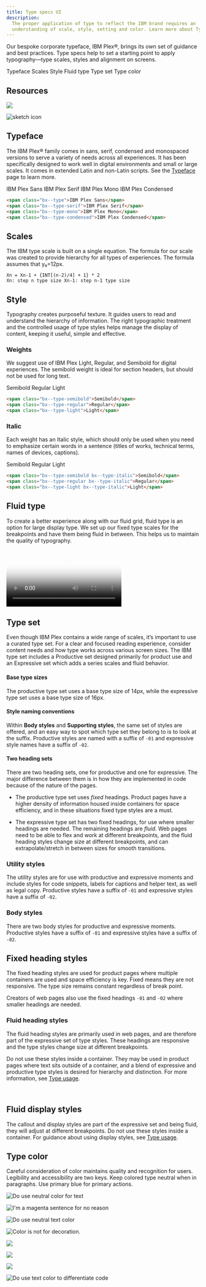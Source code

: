 ```yaml
---
title: Type specs UI
description:
  The proper application of type to reflect the IBM brand requires an
  understanding of scale, style, setting and color. Learn more about Type Specs.
---
```




<PageDescription>

Our bespoke corporate typeface, IBM Plex®, brings its own set of guidance and
best practices. Type specs help to set a starting point to apply typography—type
scales, styles and alignment on screens.

</PageDescription>

<AnchorLinks>
  <AnchorLink>Typeface</AnchorLink>
  <AnchorLink>Scales</AnchorLink>
  <AnchorLink>Style</AnchorLink>
  <AnchorLink>Fluid type</AnchorLink>
  <AnchorLink>Type set</AnchorLink>
  <AnchorLink>Type color</AnchorLink>
</AnchorLinks>

## Resources

<Row className="resource-card-group">
<Column colMd={4} colLg={4} noGutterSm>
  <ResourceCard
    subTitle="IBM Plex® typeface latest release"
    aspectRatio="2:1"
    href="https://github.com/IBM/plex/releases/latest"
    >

![](../../images/resource-cards/github.png)

  </ResourceCard>
</Column>
<Column colMd={4} colLg={4} noGutterSm>
  <ResourceCard
    subTitle="IBM Design Language library"
    aspectRatio="2:1"         
    href="sketch://add-library/cloud/4f1cbe6c-6626-405e-8c46-a9ae41a30cba"
    >

![sketch icon](../../images/resource-cards/sketch.png)

  </ResourceCard>
</Column>
</Row>

## Typeface

The IBM Plex® family comes in sans, serif, condensed and monospaced versions to
serve a variety of needs across all experiences. It has been specifically
designed to work well in digital environments and small or large scales. It
comes in extended Latin and non-Latin scripts. See the
[Typeface](/typography/typeface) page to learn more.

<div>

<Row>
<Column className="no-gap" colLg={8} noGutterSm>

<div class="typeface">

<span class="bx--type">IBM Plex Sans</span>
<span class="bx--type-serif">IBM Plex Serif</span>
<span class="bx--type-mono">IBM Plex Mono</span>
<span class="bx--type-condensed">IBM Plex Condensed</span>

</div>

</Column>
</Row>

```html
<span class="bx--type">IBM Plex Sans</span>
<span class="bx--type-serif">IBM Plex Serif</span>
<span class="bx--type-mono">IBM Plex Mono</span>
<span class="bx--type-condensed">IBM Plex Condensed</span>
```

</div>

## Scales

The IBM type scale is built on a single equation. The formula for our scale was
created to provide hierarchy for all types of experiences. The formula assumes
that y₀=12px.

<div>

<TypeScaleTable />

```
Xn = Xn-1 + {INT[(n-2)/4] + 1} * 2
Xn: step n type size Xn-1: step n-1 type size
```

</div>

## Style

Typography creates purposeful texture. It guides users to read and understand
the hierarchy of information. The right typographic treatment and the controlled
usage of type styles helps manage the display of content, keeping it useful,
simple and effective.

### Weights

We suggest use of IBM Plex Light, Regular, and Semibold for digital experiences.
The semibold weight is ideal for section headers, but should not be used for
long text.

<div>
  
<Row>
<Column className="no-gap" colLg={8} noGutterSm>

<div class="type-weight">

<span class="bx--type-semibold">Semibold</span>
<span class="bx--type-regular">Regular</span>
<span class="bx--type-light">Light</span>

</div>

</Column>
</Row>

```html
<span class="bx--type-semibold">Semibold</span>
<span class="bx--type-regular">Regular</span>
<span class="bx--type-light">Light</span>
```

</div>

### Italic

Each weight has an Italic style, which should only be used when you need to
emphasize certain words in a sentence (titles of works, technical terms, names
of devices, captions).

<div>

<Row>
<Column className="no-gap" colLg={8} noGutterSm>

<div class="type-weight">

<span class="bx--type-semibold bx--type-italic">Semibold</span>
<span class="bx--type-regular bx--type-italic">Regular</span>
<span class="bx--type-light bx--type-italic">Light</span>

</div>

</Column>
</Row>

```html
<span class="bx--type-semibold bx--type-italic">Semibold</span>
<span class="bx--type-regular bx--type-italic">Regular</span>
<span class="bx--type-light bx--type-italic">Light</span>
```

</div>

## Fluid type

To create a better experience along with our fluid grid, fluid type is an option
for large display type. We set up our fixed type scales for the breakpoints and
have them being fluid in between. This helps us to maintain the quality of
typography.

<Video
  src="/videos/type-specs-fluid-type.mp4"
  poster="/images/type-specs-fluid-type.jpg"
/>

## Type set

Even though IBM Plex contains a wide range of scales, it’s important to use a
curated type set. For a clear and focused reading experience, consider content
needs and how type works across various screen sizes. The IBM type set includes
a Productive set designed primarily for product use and an Expressive set which
adds a series scales and fluid behavior.

#### Base type sizes

The productive type set uses a base type size of 14px, while the expressive type
set uses a base type size of 16px.

#### Style naming conventions

Within **Body styles** and **Supporting styles**, the same set of styles are
offered, and an easy way to spot which type set they belong to is to look at the
suffix. Productive styles are named with a suffix of `-01` and expressive style
names have a suffix of `-02`.

#### Two heading sets

There are two heading sets, one for productive and one for expressive. The major
difference between them is in how they are implemented in code because of the
nature of the pages.

- The productive type set uses _fixed_ headings. Product pages have a higher
  density of information housed inside containers for space efficiency, and in
  these situations fixed type styles are a must.

- The expressive type set has two fixed headings, for use where smaller headings
  are needed. The remaining headings are _fluid_. Web pages need to be able to
  flex and work at different breakpoints, and the fluid heading styles change
  size at different breakpoints, and can extrapolate/stretch in between sizes
  for smooth transitions.

### Utility styles

The utility styles are for use with productive and expressive moments and
include styles for code snippets, labels for captions and helper text, as well
as legal copy. Productive styles have a suffix of `-01` and expressive styles
have a suffix of `-02`.

<TypesetStyle typesets="smallStyle" />

### Body styles

There are two body styles for productive and expressive moments. Productive
styles have a suffix of `-01` and expressive styles have a suffix of `-02`.

<TypesetStyle typesets="body" />

## Fixed heading styles

The fixed heading styles are used for product pages where multiple containers
are used and space efficiency is key. Fixed means they are not responsive. The
type size remains constant regardless of break point.

Creators of web pages also use the fixed headings `-01` and `-02` where smaller
headings are needed.

<TypesetStyle typesets="fixedHeadings" />

### Fluid heading styles

The fluid heading styles are primarily used in web pages, and are therefore part
of the expressive set of type styles. These headings are responsive and the type
styles change size at different breakpoints.

Do not use these styles inside a container. They may be used in product pages
where text sits outside of a container, and a blend of expressive and productive
type styles is desired for hierarchy and distinction. For more information, see
[Type usage](https://carbondesignsystem.com/guidelines/typography/styling-strategiese).

<br />

<TypesetStyle typesets="fluidHeadings" breakpointControls={true} />

## Fluid display styles

The callout and display styles are part of the expressive set and being fluid,
they will adjust at different breakpoints. Do not use these styles inside a
container. For guidance about using display styles, see
[Type usage](https://carbondesignsystem.com/guidelines/typography/styling-strategies#expressive-use-cases).

<TypesetStyle typesets="fluidCallouts,fluidDisplay" breakpointControls={true} />

## Type color

Careful consideration of color maintains quality and recognition for users.
Legibility and accessibility are two keys. Keep colored type neutral when in
paragraphs. Use primary blue for primary actions.

<DoDontRow>
<DoDont>

![Do use neutral color for text](../images/type-color-do-1.svg)

</DoDont>
<DoDont type="dont">

![I'm a magenta sentence for no reason](/images/type-color-dont-1b.svg)

</DoDont>
</DoDontRow>

<DoDontRow>
<DoDont color="dark">

![Do use neutral text color](../images/type-color-do-2.svg)

</DoDont>
<DoDont type="dont" color="dark">

![Color is not for decoration.](/images/type-color-dont-2b.svg)

</DoDont>
</DoDontRow>

<DoDontRow>
<DoDont caption="Core blue colors are used for text links and primary actions.">

![](../images/interactive-texts-do.svg)

</DoDont>
<DoDont caption="Secondary actions use gray 100 and icons.">

![](../images/interactive-texts-dont.png)

</DoDont>
</DoDontRow>

<DoDontRow>
<DoDont caption="Other use cases for colored type are code snippets, warnings, alerts, etc.">

![](../images/color-type-for-specific-usage-do.svg)

</DoDont>
<DoDont>

![Do use text color to differentiate code](../images/color-type-for-specific-usage-dont.svg)

</DoDont>
</DoDontRow>
